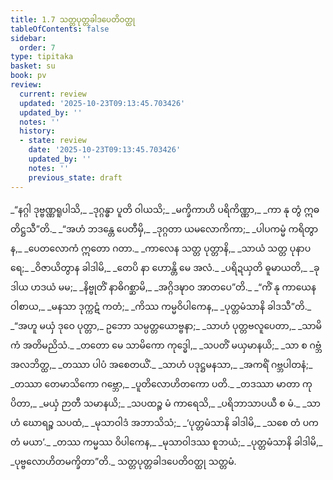 ```yaml
---
title: 1.7 သတ္တပုတ္တခါဒပေတိဝတ္ထု
tableOfContents: false
sidebar:
  order: 7
type: tipitaka
basket: su
book: pv
review:
  current: review
  updated: '2025-10-23T09:13:45.703426'
  updated_by: ''
  notes: ''
  history:
  - state: review
    date: '2025-10-23T09:13:45.703426'
    updated_by: ''
    notes: ''
    previous_state: draft
---
```



<ReviewStatus review={frontmatter.review} showDetails={true} />

<HypothesisAnnotation frontmatter={frontmatter} />

<DynamicBreadcrumb />

<Division number="35" book="pv" e="ch" v="19" p="131">

<Paragraph number="42" type="verses" book="pv">
_“နဂ္ဂါ ဒုဗ္ဗဏ္ဏရူပါသိ,_  
_ဒုဂ္ဂန္ဓာ ပူတိ ဝါယသိ;_  
_မက္ခိကာဟိ ပရိကိဏ္ဏာ,_  
_ကာ နု တွံ ဣဓ တိဋ္ဌသီ”တိ._  

</Paragraph>

</Division>
<Division number="36" book="pv" e="ch" v="19" p="131">

<Paragraph number="43" type="verses" book="pv">
_“အဟံ ဘဒန္တေ ပေတီမှိ,_  
_ဒုဂ္ဂတာ ယမလောကိကာ;_  
_ပါပကမ္မံ ကရိတွာန,_  
_ပေတလောကံ ဣတော ဂတာ._  

</Paragraph>

</Division>
<Division number="37" book="pv" e="ch" v="19" p="131">

<Paragraph number="44" type="verses" book="pv">
_ကာလေန သတ္တ ပုတ္တာနိ,_  
_သာယံ သတ္တ ပုနာပရေ;_  
_ဝိဇာယိတွာန ခါဒါမိ,_  
_တေပိ နာ ဟောန္တိ မေ အလံ._  

</Paragraph>

</Division>
<Division number="38" book="pv" e="ch" v="19" p="131">

<Paragraph number="45" type="verses" book="pv">
_ပရိဍယှတိ ဓူမာယတိ,_  
_ခုဒါယ ဟဒယံ မမ;_  
_နိဗ္ဗုတိံ နာဓိဂစ္ဆာမိ,_  
_အဂ္ဂိဒဍ္ဎာဝ အာတပေ”တိ._  

</Paragraph>

</Division>
<Division number="39" book="pv" e="ch" v="19" p="131">

<Paragraph number="46" type="verses" book="pv">
_“ကိံ နု ကာယေန ဝါစာယ,_  
_မနသာ ဒုက္ကဋံ ကတံ;_  
_ကိဿ ကမ္မဝိပါကေန,_  
_ပုတ္တမံသာနိ ခါဒသီ”တိ._  

</Paragraph>

</Division>
<Division number="40" book="pv" e="ch" v="19" p="131">

<Paragraph number="47" type="verses" book="pv">
_“အဟူ မယှံ ဒုဝေ ပုတ္တာ,_  
ဥဘော သမ္ပတ္တယောဗ္ဗနာ;_  
_သာဟံ ပုတ္တဗလူပေတာ,_  
_သာမိကံ အတိမညိသံ._  

</Paragraph>

</Division>
<Division number="41" book="pv" e="ch" v="19" p="131">

<Paragraph number="48" type="verses" book="pv">
_တတော မေ သာမိကော ကုဒ္ဓေါ,_  
_သပတိံ မယှမာနယိ;_  
_သာ စ ဂဗ္ဘံ အလဘိတ္ထ,_  
_တဿာ ပါပံ အစေတယိံ._  

</Paragraph>

</Division>
<Division number="42" book="pv" e="ch" v="19" p="132">

<Paragraph number="49" type="verses" book="pv">
_သာဟံ ပဒုဋ္ဌမနသာ,_  
_အကရိံ ဂဗ္ဘပါတနံ;_  
_တဿာ တေမာသိကော ဂဗ္ဘော,_  
_ပူတိလောဟိတကော ပတိ._  

</Paragraph>

</Division>
<Division number="43" book="pv" e="ch" v="19" p="132">

<Paragraph number="50" type="verses" book="pv">
_တဒဿာ မာတာ ကုပိတာ,_  
_မယှံ ဉာတီ သမာနယိ;_  
_သပထဉ္စ မံ ကာရေသိ,_  
_ပရိဘာသာပယီ စ မံ._  

</Paragraph>

</Division>
<Division number="44" book="pv" e="ch" v="19" p="132">

<Paragraph number="51" type="verses" book="pv">
_သာဟံ ဃောရဉ္စ သပထံ,_  
_မုသာဝါဒံ အဘာသိသံ;_  
_‘ပုတ္တမံသာနိ ခါဒါမိ,_  
_သစေ တံ ပကတံ မယာ’._  

</Paragraph>

</Division>
<Division number="45" book="pv" e="ch" v="19" p="132">

<Paragraph number="52" type="verses" book="pv">
_တဿ ကမ္မဿ ဝိပါကေန,_  
_မုသာဝါဒဿ စူဘယံ;_  
_ပုတ္တမံသာနိ ခါဒါမိ,_  
_ပုဗ္ဗလောဟိတမက္ခိတာ”တိ._  


</Paragraph>
</Division>

<Paragraph number="53" type="center" book="pv">
သတ္တပုတ္တခါဒပေတိဝတ္ထု သတ္တမံ.
</Paragraph>